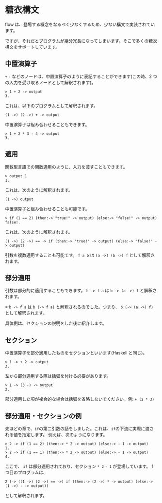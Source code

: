 # 糖衣構文

flow は、登場する概念をなるべく少なくするため、少ない構文で実装されています。

ですが、それだとプログラムが幾分冗長になってしまいます。そこで多くの糖衣構文をサポートしています。

## 中置演算子

`+` `-` などのノードは、中置演算子のように表記することができます(この時、2 つの入力を受け取るノードとして解釈されます)。

```
> 1 + 2 -> output
3.
```

これは、以下のプログラムとして解釈されます。

```
(1 ->) (2 ->) + -> output
```

中置演算子は組み合わせることもできます。

```
> 1 + 2 * 3 - 4 -> output
3.
```

## 適用

関数型言語での関数適用のように、入力を渡すこともできます。

```
> output 1
1.
```

これは、次のように解釈されます。

```
(1 ->) output
```

中置演算子と組み合わせることも可能です。

```
> if (1 == 2) (then:-> "true!" -> output) (else:-> "false!" -> output)
false!.
```

これは、次のように解釈されます。

```
(1 ->) (2 ->) == -> if (then:-> "true!" -> output) (else:-> "false!" -> output)
```

引数を複数適用することも可能です。 `f a b` は `(a ->) (b ->) f` として解釈されます。

## 部分適用

引数は部分的に適用することもできます。 `b -> f a` は `b -> (a ->) f` と解釈されます。

※ `b -> f a` は `b (-> f a)` と解釈されるのでした。つまり、 `b (-> (a ->) f)` として解釈されます。

具体例は、セクションの説明をした後に紹介します。

## セクション

中置演算子を部分適用したものをセクションといいます(Haskell と同じ)。

```
> 1 -> + 2 -> output
3.
```

左から部分適用する際は括弧を付ける必要があります。

```
> 1 -> (3 -) -> output
2.
```

部分適用した項が複合的な場合は括弧を省略しないでください。例: `+ (2 * 3)`

## 部分適用・セクションの例

先ほどの章で、`if`の第二引数の話をしました。これは、`if`の下流に実際に渡される値を指定します。
例えば、次のようになります。

```
> 2 -> if (1 == 2) (then:-> * 2 -> output) (else:-> - 1 -> output)
1.
> 2 -> if (1 == 1) (then:-> * 2 -> output) (else:-> - 1 -> output)
4.
```

ここで、 `if` は部分適用されており、セクション `* 2` `- 1` が登場しています。
1 つ目のプログラムは、

```
2 (-> ((1 ->) (2 ->) == ->) if (then:-> (2 ->) * -> output) (else:-> (1 ->) - -> output))
```

として解釈されます。

